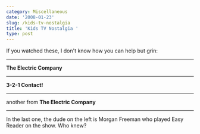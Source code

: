```yaml
---
category: Miscellaneous
date: '2008-01-23'
slug: /kids-tv-nostalgia
title: 'Kids TV Nostalgia '
type: post
---
```



If you watched these, I don't know how you can help but grin:

* * * * *

  
**The Electric Company**

* * * * *

  
**3-2-1 Contact!**

* * * * *

  
another from **The Electric Company**

* * * * *

In the last one, the dude on the left is Morgan Freeman who played
Easy Reader on the show. Who knew?